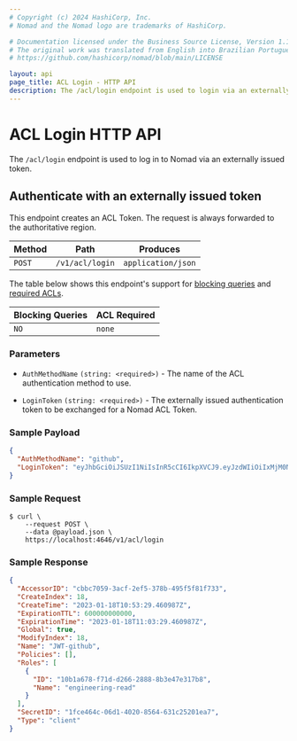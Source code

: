 ```yaml
---
# Copyright (c) 2024 HashiCorp, Inc.
# Nomad and the Nomad logo are trademarks of HashiCorp.

# Documentation licensed under the Business Source License, Version 1.1.
# The original work was translated from English into Brazilian Portuguese.
# https://github.com/hashicorp/nomad/blob/main/LICENSE

layout: api
page_title: ACL Login - HTTP API
description: The /acl/login endpoint is used to login via an externally issued token.
---
```


# ACL Login HTTP API

The `/acl/login` endpoint is used to log in to Nomad via an externally issued
token.

## Authenticate with an externally issued token

This endpoint creates an ACL Token. The request is always forwarded to the
authoritative region.

| Method | Path            | Produces           |
|--------|-----------------|--------------------|
| `POST` | `/v1/acl/login` | `application/json` |

The table below shows this endpoint's support for
[blocking queries](/nomad/api-docs#blocking-queries) and
[required ACLs](/nomad/api-docs#acls).

| Blocking Queries | ACL Required |
| ---------------- | ------------ |
| `NO`             | `none`       |

### Parameters

- `AuthMethodName` `(string: <required>)` - The name of the ACL authentication
  method to use.

- `LoginToken` `(string: <required>)` - The externally issued authentication token
  to be exchanged for a Nomad ACL Token.

### Sample Payload

```json
{
  "AuthMethodName": "github",
  "LoginToken": "eyJhbGciOiJSUzI1NiIsInR5cCI6IkpXVCJ9.eyJzdWIiOiIxMjM0NTY3ODkwIiwibmFtZSI6IkpvaG4gRG9lIiwiYWRtaW4iOnRydWUsImlhdCI6MTUxNjIzOTAyMn0.NHVaYe26MbtOYhSKkoKYdFVomg4i8ZJd8_-RU8VNbftc4TSMb4bXP3l3YlNWACwyXPGffz5aXHc6lty1Y2t4SWRqGteragsVdZufDn5BlnJl9pdR_kdVFUsra2rWKEofkZeIC4yWytE58sMIihvo9H1ScmmVwBcQP6XETqYd0aSHp1gOa9RdUPDvoXQ5oqygTqVtxaDr6wUFKrKItgBMzWIdNZ6y7O9E0DhEPTbE9rfBo6KTFsHAZnMg4k68CDp2woYIaXbmYTWcvbzIuHO7_37GT79XdIwkm95QJ7hYC9RiwrV7mesbY4PAahERJawntho0my942XheVLmGwLMBkQ"
}
```

### Sample Request

```shell-session
$ curl \
    --request POST \
    --data @payload.json \
    https://localhost:4646/v1/acl/login
```

### Sample Response

```json
{
  "AccessorID": "cbbc7059-3acf-2ef5-378b-495f5f81f733",
  "CreateIndex": 18,
  "CreateTime": "2023-01-18T10:53:29.460987Z",
  "ExpirationTTL": 600000000000,
  "ExpirationTime": "2023-01-18T11:03:29.460987Z",
  "Global": true,
  "ModifyIndex": 18,
  "Name": "JWT-github",
  "Policies": [],
  "Roles": [
    {
      "ID": "10b1a678-f71d-d266-2888-8b3e47e317b8",
      "Name": "engineering-read"
    }
  ],
  "SecretID": "1fce464c-06d1-4020-8564-631c25201ea7",
  "Type": "client"
}
```
